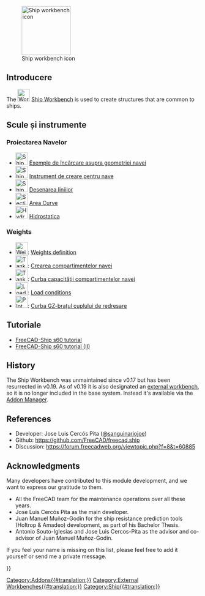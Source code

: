<languages/>

[[Image:Workbench_Ship.svg|thumb|128px|Ship workbench icon]]

{{TOCright}}

<span id="Introduction"></span>
<div class="mw-translate-fuzzy">
== Introducere ==
</div>

The [[Image:Workbench_Ship.svg|32px]] [[Ship_Workbench|Ship Workbench]] is used to create structures that are common to ships.

<span id="The_Tools"></span>
== Scule și instrumente ==

<span id="Ship_Design"></span>
===Proiectarea Navelor===

<div class="mw-translate-fuzzy">
*[[Image:FreeCAD-Ship-LoadIco.png|32px|Ship geometries examples loader]] [[Ship_Geometries_Examples|Exemple de încărcare asupra geometriei navei]]
*[[Image:FreeCAD-Ship-Ico.png|32px|Ship instance creation tool]] [[Ship_New|Instrument de creare pentru nave]]
*[[Image:FreeCAD-Ship-OutlineDrawIco.png|32px|Ship Lines drawing tool]] [[Ship_Outline|Desenarea liniilor]]
*[[Image:FreeCAD-Ship-AreaCurveIco.png|32px|Sectional Area Curve tool]] [[Ship_Area|Area Curve]]
*[[Image:Ship_Hydrostatics.png|32px|Hydrostatics tool icon]] [[Ship_Hydrostatics|Hidrostatica]]
</div>

===Weights===

<div class="mw-translate-fuzzy">
*[[Image:FreeCAD-Ship-WeightIco.png|32px|Weights definition tool]]: [[Ship_Weight|Weights definition]]
*[[Image:FreeCAD-Ship-TankIco.png|32px|Tank creation tool]]: [[Ship_TankNew|Crearea compartimentelor navei]]
*[[Image:Ship TankCapacity.png|32px|Tank capacity curve tool]]: [[Ship_TankCapacity|Curba capacității compartimentelor navei]]
*[[Image:Ship_Loading.png|32px|Load conditions]]: [[Ship_Loading|Load conditions]]
*[[Image:Ship_PlotGZ.png|32px|Plot GZ curve]]: [[Ship_PlotGZ|Curba GZ-brațul cuplului de redresare]]
</div>

<span id="Tutorials"></span>
==Tutoriale==

<div class="mw-translate-fuzzy">
* [[FreeCAD-Ship s60 tutorial|FreeCAD-Ship s60 tutorial ]]
* [[FreeCAD-Ship s60 tutorial (II)|FreeCAD-Ship s60 tutorial (II)]]
</div>

==History==

The Ship Workbench was unmaintained since v0.17 but has been resurrected in v0.19. As of v0.19 it is also designated an [[External_workbenches|external workbench]], so it is no longer included in the base system. Instead it's available via the [[Std_AddonMgr|Addon Manager]].

==References==

* Developer: Jose Luis Cercós Pita ([https://github.com/sanguinariojoe @sanguinariojoe])
* Github: https://github.com/FreeCAD/freecad.ship
* Discussion: https://forum.freecadweb.org/viewtopic.php?f=8&t=60885

==Acknowledgments==

Many developers have contributed to this module development, and we want to express our gratitude to them.

* All the FreeCAD team for the maintenance operations over all these years.
* Jose Luis Cercós Pita as the main developer.
* Juan Manuel Muñoz-Godin for the ship resistance prediction tools (Holtrop & Amadeo) development, as part of his Bachelor Thesis.
* Antonio Souto-Iglesias and Jose Luis Cercos-Pita as the advisor and co-advisor of Juan Manuel Muñoz-Godin.

If you feel your name is missing on this list, please feel free to add it yourself or send me a private message.


{{Userdocnavi{{#translation:}}}}
[[Category:Addons{{#translation:}}]]
[[Category:External Workbenches{{#translation:}}]]
[[Category:Ship{{#translation:}}]]